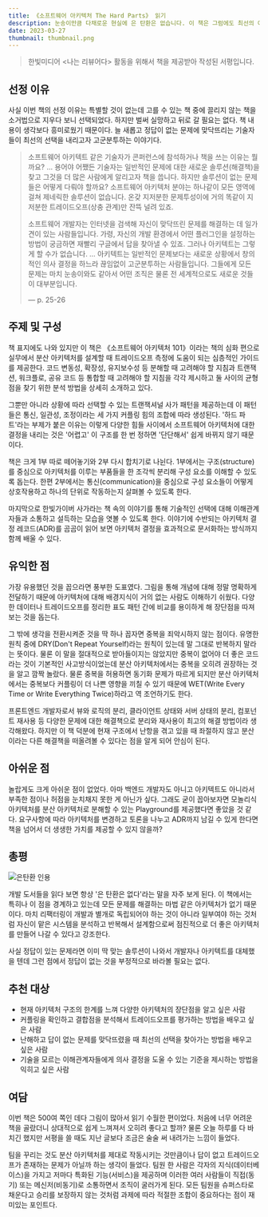 ```yaml
---
title: 《소프트웨어 아키텍처 The Hard Parts》 읽기
description: 눈송이만큼 다채로운 현실에 은 탄환은 없습니다. 이 책은 그럼에도 최선의 아키텍처를 설계해야 할 때 필요한 지침을 제공합니다.
date: 2023-03-27
thumbnail: thumbnail.png
---
```


> 한빛미디어 \<나는 리뷰어다\> 활동을 위해서 책을 제공받아 작성된 서평입니다.

## 선정 이유

사실 이번 책의 선정 이유는 특별할 것이 없는데 고를 수 있는 책 중에 끌리지 않는 책을 소거법으로 지우다 보니 선택되었다. 하지만 벌써 실망하고 뒤로 갈 필요는 없다. 책 내용이 생각보다 흥미로웠기 때문이다. 늘 새롭고 정답이 없는 문제에 맞닥뜨리는 기술자들이 최선의 선택을 내리고자 고군분투하는 이야기다.

> 소프트웨어 아키텍트 같은 기술자가 콘퍼런스에 참석하거나 책을 쓰는 이유는 뭘까요? … 용어야 어쨌든 기술자는 일반적인 문제에 대한 새로운 솔루션(해결책)을 찾고 그것을 더 많은 사람에게 알리고자 책을 씁니다.
> 하지만 솔루션이 없는 문제들은 어떻게 다뤄야 할까요? 소프트웨어 아키텍처 분야는 하나같이 모든 영역에 걸쳐 제네릭한 솔루션이 없습니다. 온갖 지저분한 문제투성이에 거의 똑같이 지저분한 트레이드오프(상충 관계)만 잔뜩 널려 있죠.
>
> 소프트웨어 개발자는 인터넷을 검색해 자신이 맞닥뜨린 문제를 해결하는 데 일가견이 있는 사람들입니다. 가령, 자신의 개발 환경에서 어떤 플러그인을 설정하는 방법이 궁금하면 재빨리 구글에서 답을 찾아낼 수 있죠.
> 그러나 아키텍트는 그렇게 할 수가 없습니다.
> … 아키텍트는 일반적인 문제보다는 새로운 상황에서 창의적인 의사 결정을 하느라 끊임없이 고군분투하는 사람들입니다. 그들에게 모든 문제는 마치 눈송이와도 같아서 어떤 조직은 물론 전 세계적으로도 새로운 것들이 대부분입니다.
>
> — p. 25-26

## 주제 및 구성

책 표지에도 나와 있지만 이 책은 《소프트웨어 아키텍처 101》이라는 책의 심화 편으로 실무에서 분산 아키텍처를 설계할 때 트레이드오프 측정에 도움이 되는 심층적인 가이드를 제공한다. 코드 변동성, 확장성, 유지보수성 등 분해할 때 고려해야 할 지침과 트랜잭션, 워크플로, 공유 코드 등 통합할 때 고려해야 할 지침을 각각 제시하고 둘 사이의 균형점을 찾기 위한 분석 방법을 상세히 소개하고 있다.

그뿐만 아니라 상황에 따라 선택할 수 있는 트랜잭셔널 사가 패턴을 제공하는데 이 패턴들은 통신, 일관성, 조정이라는 세 가지 커플링 힘의 조합에 따라 생성된다. '하드 파트'라는 부제가 붙은 이유는 이렇게 다양한 힘들 사이에서 소프트웨어 아키텍처에 대한 결정을 내리는 것은 '어렵고' 이 구조를 한 번 정하면 '단단해서' 쉽게 바뀌지 않기 때문이다.

책은 크게 1부 따로 떼어놓기와 2부 다시 합치기로 나뉜다. 1부에서는 구조(structure)를 중심으로 아키텍처를 이루는 부품들을 한 조각씩 분리해 구성 요소를 이해할 수 있도록 돕는다. 한편 2부에서는 통신(communication)을 중심으로 구성 요소들이 어떻게 상호작용하고 하나의 단위로 작동하는지 살펴볼 수 있도록 한다.

마지막으로 한빛가이버 사가라는 책 속의 이야기를 통해 기술적인 선택에 대해 이해관계자들과 소통하고 설득하는 모습을 엿볼 수 있도록 한다. 이야기에 수반되는 아키텍처 결정 레코드(ADR)를 곰곰이 읽어 보면 아키텍처 결정을 효과적으로 문서화하는 방식까지 함께 배울 수 있다.

## 유익한 점

가장 유용했던 것을 꼽으라면 풍부한 도표였다. 그림을 통해 개념에 대해 정말 명확하게 전달하기 때문에 아키텍처에 대해 배경지식이 거의 없는 사람도 이해하기 쉬웠다. 다양한 데이터나 트레이드오프를 정리한 표도 패턴 간에 비교를 용이하게 해 장단점을 따져보는 것을 돕는다.

그 밖에 생각을 전환시켜준 것을 딱 하나 꼽자면 중복을 죄악시하지 않는 점이다. 유명한 원칙 중에 DRY(Don't Repeat Yourself)라는 원칙이 있는데 말 그대로 반복하지 말라는 뜻이다. 물론 이 말을 절대적으로 받아들이지는 않았지만 중복이 없어야 더 좋은 코드라는 것이 기본적인 사고방식이었는데 분산 아키텍처에서는 중복을 오히려 권장하는 것을 알고 깜짝 놀랐다. 물론 중복을 허용하면 동기화 문제가 따르게 되지만 분산 아키텍처에서는 중복보다 커플링이 더 나쁜 영향을 끼칠 수 있기 때문에 WET(Write Every Time or Write Everything Twice)하라고 역 조언하기도 한다.

프론트엔드 개발자로서 뷰와 로직의 분리, 클라이언트 상태와 서버 상태의 분리, 컴포넌트 재사용 등 다양한 문제에 대한 해결책으로 분리와 재사용이 최고의 해결 방법이라 생각해왔다. 하지만 이 책 덕분에 현재 구조에서 난항을 겪고 있을 때 좌절하지 않고 분산이라는 다른 해결책을 떠올려볼 수 있다는 점을 알게 되어 안심이 된다.

## 아쉬운 점

놀랍게도 크게 아쉬운 점이 없었다. 아마 백엔드 개발자도 아니고 아키텍트도 아니라서 부족한 점이나 허점을 눈치채지 못한 게 아닌가 싶다. 그래도 굳이 꼽아보자면 모놀리식 아키텍처를 분산 아키텍처로 분해할 수 있는 Playground를 제공했다면 좋았을 것 같다. 요구사항에 따라 아키텍처를 변경하고 토론을 나누고 ADR까지 남길 수 있게 한다면 책을 넘어서 더 생생한 가치를 제공할 수 있지 않을까?

## 총평

![은탄환 인용](/static/posts/software-architecture-the-hard-parts/은탄환_인용.jpeg)

개발 도서들을 읽다 보면 항상 '은 탄환은 없다'라는 말을 자주 보게 된다. 이 책에서는 특히나 이 점을 경계하고 있는데 모든 문제를 해결하는 마법 같은 아키텍처가 없기 때문이다. 마치 리팩터링이 개발과 별개로 독립되어야 하는 것이 아니라 일부여야 하는 것처럼 자신이 맡은 시스템을 분석하고 반복해서 설계함으로써 점진적으로 더 좋은 아키텍처를 만들어 나갈 수 있다고 강조한다.

사실 정답이 있는 문제라면 이미 딱 맞는 솔루션이 나와서 개발자나 아키텍트를 대체했을 텐데 그런 점에서 정답이 없는 것을 부정적으로 바라볼 필요는 없다.

## 추천 대상

- 현재 아키텍처 구조의 한계를 느껴 다양한 아키텍처의 장단점을 알고 싶은 사람
- 커플링을 확인하고 결합점을 분석해서 트레이드오프를 평가하는 방법을 배우고 싶은 사람
- 난해하고 답이 없는 문제를 맞닥뜨렸을 때 최선의 선택을 찾아가는 방법을 배우고 싶은 사람
- 기술을 모르는 이해관계자들에게 의사 결정을 도울 수 있는 기준을 제시하는 방법을 익히고 싶은 사람

## 여담

이번 책은 500여 쪽인 데다 그림이 많아서 읽기 수월한 편이었다. 처음에 너무 어려운 책을 골랐더니 상대적으로 쉽게 느껴져서 오히려 좋다고 할까? 물론 오늘 하루를 다 바치긴 했지만 서평을 쓸 때도 지난 글보다 조금은 술술 써 내려가는 느낌이 들었다.

팀을 꾸리는 것도 분산 아키텍처를 제대로 작동시키는 것만큼이나 답이 없고 트레이드오프가 존재하는 문제가 아닐까 하는 생각이 들었다. 팀원 한 사람은 각자의 지식(데이터베이스)을 가지고 저마다 특화된 기능(서비스)을 제공하며 이러한 여러 사람들이 직접(동기) 또는 메신저(비동기)로 소통하면서 조직이 굴러가게 된다. 모든 팀원을 슈퍼스타로 채운다고 승리를 보장하지 않는 것처럼 과제에 따라 적절한 조합이 중요하다는 점이 재미있는 포인트다.
